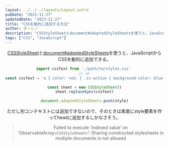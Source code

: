 ```yaml
---
layout: ../../../layouts/Layout.astro
pubDate: "2023-11-27"
updatedDate: "2023-11-27"
title: "CSSを動的に追加する方法"
author: ダーシノ
description: "CSSStyleSheetとdocument#adoptedStyleSheetsを使うと、JavaScriptからCSSを動的に追加できる。"
tags: ["CSS", "JavaScript"]
---
```



<Header {...frontmatter} />

[CSSStyleSheet](https://developer.mozilla.org/en-US/docs/Web/API/CSSStyleSheet)と[document#adoptedStyleSheets](https://developer.mozilla.org/en-US/docs/Web/API/Document/adoptedStyleSheets)を使うと、JavaScriptからCSSを動的に追加できる。

```js
import cssText from './path/to/styles.css' 
// or
const cssText = 'a { color: red; } .is-active { background-color: blue; }'

const sheet = new CSSStyleSheet()
sheet.replaceSync(cssText)

document.adoptedStyleSheets.push(style)
```

ただし別コンテキストには追加できないので、そのときは素直にstyle要素を作ってheadに追加するしかなさそう。

>  Failed to execute ‘indexed value’ on ‘ObservableArray`<CSSStyleSheet>`’: Sharing constructed stylesheets in multiple documents is not allowed
